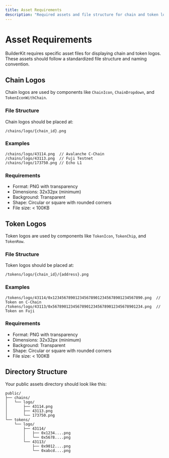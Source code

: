 ```yaml
---
title: Asset Requirements
description: "Required assets and file structure for chain and token logos."
---
```


# Asset Requirements

BuilderKit requires specific asset files for displaying chain and token logos. These assets should follow a standardized file structure and naming convention.

## Chain Logos

Chain logos are used by components like `ChainIcon`, `ChainDropdown`, and `TokenIconWithChain`.

### File Structure

Chain logos should be placed at:
```
/chains/logo/{chain_id}.png
```

### Examples
```
/chains/logo/43114.png  // Avalanche C-Chain
/chains/logo/43113.png  // Fuji Testnet
/chains/logo/173750.png // Echo L1
```

### Requirements

- Format: PNG with transparency
- Dimensions: 32x32px (minimum)
- Background: Transparent
- Shape: Circular or square with rounded corners
- File size: < 100KB

## Token Logos

Token logos are used by components like `TokenIcon`, `TokenChip`, and `TokenRow`.

### File Structure

Token logos should be placed at:
```
/tokens/logo/{chain_id}/{address}.png
```

### Examples
```
/tokens/logo/43114/0x1234567890123456789012345678901234567890.png  // Token on C-Chain
/tokens/logo/43113/0x5678901234567890123456789012345678901234.png  // Token on Fuji
```

### Requirements

- Format: PNG with transparency
- Dimensions: 32x32px (minimum)
- Background: Transparent
- Shape: Circular or square with rounded corners
- File size: < 100KB

## Directory Structure

Your public assets directory should look like this:
```
public/
├── chains/
│   └── logo/
│       ├── 43114.png
│       ├── 43113.png
│       └── 173750.png
└── tokens/
    └── logo/
        ├── 43114/
        │   ├── 0x1234....png
        │   └── 0x5678....png
        └── 43113/
            ├── 0x9012....png
            └── 0xabcd....png
```
